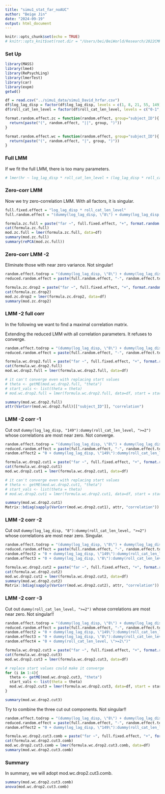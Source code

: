 ```yaml
---
title: "simu1_stat_far_noAUC"
author: "Beige Jin"
date: "2024-09-19"
output: html_document
---
```


```r
knitr::opts_chunk$set(echo = TRUE)
# knitr::opts_knit$set(root.dir = "/Users/bei/BeiWorld/Research/2022CMRIA/CMR_IA/Analysis/simu1_recog_recsim")
```

### Set Up

```r
library(MASS)
library(lme4)
library(RePsychLing)
library(lmerTest)
library(car)
library(expm)
getwd()
```

```r
df = read.csv("../simu1_data/simu1_David_hrfar.csv")
df$log_lag_disp = factor(df$log_lag_disp, levels = c(1, 8, 21, 55, 149))
df$roll_cat_len_level = factor(df$roll_cat_len_level, levels = c("0-1", ">=2"))
```

```r
format.random.effect.zc = function(random.effect, group="subject_ID"){
  return(paste("(", random.effect, "||", group, ")"))
}

format.random.effect.wc = function(random.effect, group="subject_ID"){
  return(paste("(", random.effect, "|", group, ")"))
}
```

### Full LMM

If we fit the full LMM, there is too many parameters.

```r
# lmer(hr ~ log_lag_disp * roll_cat_len_level + (log_lag_disp * roll_cat_len_level | subject_ID), data=df)
```

### Zero-corr LMM

Now we try zero-correlation LMM. With all factors, it is singular.

```r
full.fixed.effect = "log_lag_disp * roll_cat_len_level"
full.random.effect = "(dummy(log_lag_disp, \"8\") + dummy(log_lag_disp, \"21\") + dummy(log_lag_disp, \"55\") + dummy(log_lag_disp, \"149\")) * dummy(roll_cat_len_level, \">=2\")"

formula.zc.full = paste("far ~", full.fixed.effect, "+", format.random.effect.zc(full.random.effect))
cat(formula.zc.full)
mod.zc.full = lmer(formula.zc.full, data=df)
summary(mod.zc.full)
summary(rePCA(mod.zc.full))
```

### Zero-corr LMM -2

Eliminate those with near zero variance. Not singular!

```r
random.effect.todrop = "(dummy(log_lag_disp, \"8\") + dummy(log_lag_disp, \"21\"))"
reduced.random.effect = paste(full.random.effect, "-", random.effect.todrop)

formula.zc.drop2 = paste("far ~", full.fixed.effect, "+", format.random.effect.zc(reduced.random.effect))
cat(formula.zc.drop2)
mod.zc.drop2 = lmer(formula.zc.drop2, data=df)
summary(mod.zc.drop2)
```

### LMM -2 full corr

In the following we want to find a maximal correlation matrix.

Extending the reduced LMM with all correlation parameters. It refuses to converge.

```r
random.effect.todrop = "(dummy(log_lag_disp, \"8\") + dummy(log_lag_disp, \"21\"))"
reduced.random.effect = paste(full.random.effect, "-", random.effect.todrop)

formula.wc.drop2.full = paste("far ~", full.fixed.effect, "+", format.random.effect.wc(reduced.random.effect))
cat(formula.wc.drop2.full)
mod.wc.drop2.full = lmer(formula.wc.drop2.full, data=df)

# it can't converge even with replacing start values
# theta <- getME(mod.wc.drop2.full, "theta")
# start_vals <- list(theta = theta)
# mod.wc.drop2.full = lmer(formula.wc.drop2.full, data=df, start = start_vals)

summary(mod.wc.drop2.full)
attr(VarCorr(mod.wc.drop2.full)[["subject_ID"]], "correlation")
```

### LMM -2 corr -1

Cut out `dummy(log_lag_disp, "149"):dummy(roll_cat_len_level, ">=2")` whose correlations are most near zero. Not converge.

```r
random.effect.todrop = "(dummy(log_lag_disp, \"8\") + dummy(log_lag_disp, \"21\") + dummy(log_lag_disp, \"149\"):dummy(roll_cat_len_level, \">=2\"))"
reduced.random.effect = paste(full.random.effect, "-", random.effect.todrop)
random.effect2 = "0 + dummy(log_lag_disp, \"149\"):dummy(roll_cat_len_level, \">=2\")"

formula.wc.drop2.cut1 = paste("far ~", full.fixed.effect, "+", format.random.effect.wc(reduced.random.effect), "+", format.random.effect.wc(random.effect2))
cat(formula.wc.drop2.cut1)
mod.wc.drop2.cut1 = lmer(formula.wc.drop2.cut1, data=df)

# it can't converge even with replacing start values
# theta <- getME(mod.wc.drop2.cut1, "theta")
# start_vals <- list(theta = theta)
# mod.wc.drop2.cut1 = lmer(formula.wc.drop2.cut1, data=df, start = start_vals)

summary(mod.wc.drop2.cut1)
Matrix::bdiag(sapply(VarCorr(mod.wc.drop2.cut1), attr, "correlation"))
```

### LMM -2 corr -2

Cut out `dummy(log_lag_disp, "8"):dummy(roll_cat_len_level, ">=2")` whose correlations are most near zero. Singular.

```r
random.effect.todrop = "(dummy(log_lag_disp, \"8\") + dummy(log_lag_disp, \"21\") + dummy(log_lag_disp, \"149\"):dummy(roll_cat_len_level, \">=2\") + dummy(log_lag_disp, \"8\"):dummy(roll_cat_len_level, \">=2\"))"
reduced.random.effect = paste(full.random.effect, "-", random.effect.todrop)
random.effect2 = "0 + dummy(log_lag_disp, \"149\"):dummy(roll_cat_len_level, \">=2\")"
random.effect3 = "0 + dummy(log_lag_disp, \"8\"):dummy(roll_cat_len_level, \">=2\")"

formula.wc.drop2.cut2 = paste("far ~", full.fixed.effect, "+", format.random.effect.wc(reduced.random.effect), "+", format.random.effect.wc(random.effect2), "+", format.random.effect.wc(random.effect3))
cat(formula.wc.drop2.cut2)
mod.wc.drop2.cut2 = lmer(formula.wc.drop2.cut2, data=df)
summary(mod.wc.drop2.cut2)
Matrix::bdiag(sapply(VarCorr(mod.wc.drop2.cut2), attr, "correlation"))
```

### LMM -2 corr -3

Cut out `dummy(roll_cat_len_level, ">=2")` whose correlations are most near zero. Not singular!!

```r
random.effect.todrop = "(dummy(log_lag_disp, \"8\") + dummy(log_lag_disp, \"21\") + dummy(log_lag_disp, \"149\"):dummy(roll_cat_len_level, \">=2\") + dummy(log_lag_disp, \"8\"):dummy(roll_cat_len_level, \">=2\") + dummy(roll_cat_len_level, \">=2\"))"
reduced.random.effect = paste(full.random.effect, "-", random.effect.todrop)
random.effect2 = "0 + dummy(log_lag_disp, \"149\"):dummy(roll_cat_len_level, \">=2\")"
random.effect3 = "0 + dummy(log_lag_disp, \"8\"):dummy(roll_cat_len_level, \">=2\")"
random.effect4 = "0 + dummy(roll_cat_len_level, \">=2\")"

formula.wc.drop2.cut3 = paste("far ~", full.fixed.effect, "+", format.random.effect.wc(reduced.random.effect), "+", format.random.effect.wc(random.effect2), "+", format.random.effect.wc(random.effect3), "+", format.random.effect.wc(random.effect4))
cat(formula.wc.drop2.cut3)
mod.wc.drop2.cut3 = lmer(formula.wc.drop2.cut3, data=df)

# replace start values could make it converge
for (i in 1:4){
  theta <- getME(mod.wc.drop2.cut3, "theta")
  start_vals <- list(theta = theta)
  mod.wc.drop2.cut3 = lmer(formula.wc.drop2.cut3, data=df, start = start_vals)
}

summary(mod.wc.drop2.cut3)
```

Try to combine the three cut out components. Not singular!!

```r
random.effect.todrop = "(dummy(log_lag_disp, \"8\") + dummy(log_lag_disp, \"21\") + dummy(log_lag_disp, \"149\"):dummy(roll_cat_len_level, \">=2\") + dummy(log_lag_disp, \"8\"):dummy(roll_cat_len_level, \">=2\") + dummy(roll_cat_len_level, \">=2\"))"
reduced.random.effect = paste(full.random.effect, "-", random.effect.todrop)
random.effect2 = "0 + dummy(log_lag_disp, \"149\"):dummy(roll_cat_len_level, \">=2\") + dummy(log_lag_disp, \"8\"):dummy(roll_cat_len_level, \">=2\") + dummy(roll_cat_len_level, \">=2\")"

formula.wc.drop2.cut3.comb = paste("far ~", full.fixed.effect, "+", format.random.effect.wc(reduced.random.effect), "+", format.random.effect.wc(random.effect2))
cat(formula.wc.drop2.cut3.comb)
mod.wc.drop2.cut3.comb = lmer(formula.wc.drop2.cut3.comb, data=df)
summary(mod.wc.drop2.cut3.comb)
```

### Summary

In summary, we will adopt mod.wc.drop2.cut3.comb.

```r
summary(mod.wc.drop2.cut3.comb)
anova(mod.wc.drop2.cut3.comb)
```

